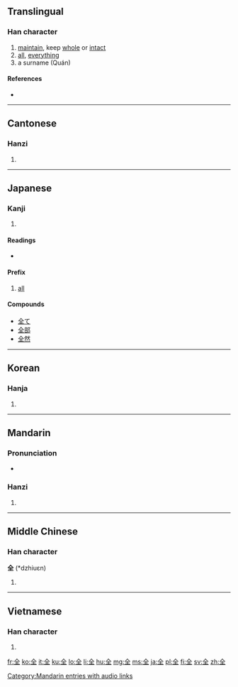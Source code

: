 ==Translingual==
{{stroke order|type=animate}}

===Han character===
{{Han char|rn=11|rad=入|as=04|sn=6|four=8010<sub>4</sub>|canj=人一土 (OMG)}}

# [[maintain]], keep [[whole]] or [[intact]]
# [[all]], [[everything]]
# a surname (Quán)

====References====
* {{Han ref|kx=0126.050|dkj=01424|dj=0271.030|hdz=10115.080|uh=5168|ud=20840|bh=A5FE|bd=42494}}

----

==Cantonese==

===Hanzi===
{{yue-hanzi|j=|jyut=cyun4}}

# {{defn|lang=yue|sort=入04}}

----

==Japanese==

===Kanji===
{{ja-kanji|grade=3|rs=入04}}

# {{defn|lang=ja|sort=入04}}

====Readings====
* {{ja-readings|on=[[ぜん]] (zen), [[せん]] (sen)|kun=[[まったく]] (mattaku), [[まったい]] (mattai), [[まっとうする]] (mattousuru)}}

====Prefix====
{{ja-pos|k|prefix|hira=ぜん|rom=zen|hidx=せん'}}
# [[all]]

====Compounds====
* [[全て]]
* [[全部]]
* [[全然]]

----

==Korean==

===Hanja===
{{ko-hanja|hangeul=전|rv=jeon|mr=chŏn}}

# {{defn|lang=ko|sort=入04}}

----

==Mandarin==

===Pronunciation===
* {{audio|zh-quán.ogg|audio}}

===Hanzi===
{{cmn-hanzi|pin=[[quán]] ([[quan2]]), [[liǎng]] ([[liang3]]), [[liàng]] ([[liang4]])|wg=liang<sup>3</sup>, liang<sup>4</sup>, ch'üan<sup>2</sup>}}

# {{defn|lang=cmn|sort=入04}}

[[Category:Mandarin entries with audio links]]

----

==Middle Chinese==

===Han character===
'''全''' (*dzhiuɛn)<!--note: asterisk indicates that this character appears more than four times in the Tang Dynasty corpus of literature-->

# {{defn|lang=zhx-mid|sort=入04}}

----

==Vietnamese==

===Han character===
{{vi-hantu|[[toàn]], [[tuyền]]|rs=入04}}

# {{defn|lang=vi|sort=入04}}

[[fr:全]]
[[ko:全]]
[[it:全]]
[[ku:全]]
[[lo:全]]
[[li:全]]
[[hu:全]]
[[mg:全]]
[[ms:全]]
[[ja:全]]
[[pl:全]]
[[fi:全]]
[[sv:全]]
[[zh:全]]